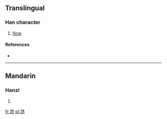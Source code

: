 ==Translingual==

===Han character===
{{Han char|rn=85|rad=水|as=11|sn=14|four=|canj=水人大心 (EOKP)}}

# [[flow]]

====References====
* {{Han ref|kx=0644.120|dkj=18093|dj=1051.220|hdz=31725.030|uh=6EFA|ud=28410}}

----

==Mandarin==

===Hanzi===
{{cmn-hanzi|pin=[[dí]] ([[di2]]), [[yóu]] ([[you2]])|wg=ti<sup>2</sup>, yu<sup>2</sup>}}

# {{defn|Mandarin|sort=水11}}

[[fr:滺]]
[[pl:滺]]